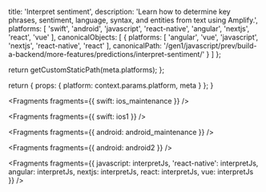 
  title: 'Interpret sentiment',
  description: 'Learn how to determine key phrases, sentiment, language, syntax, and entities from text using Amplify.',
  platforms: [
    'swift',
    'android',
    'javascript',
    'react-native',
    'angular',
    'nextjs',
    'react',
    'vue'
  ],
  canonicalObjects: [
    {
      platforms: [
        'angular',
        'vue',
        'javascript',
        'nextjs',
        'react-native',
        'react'
      ],
      canonicalPath: '/gen1/javascript/prev/build-a-backend/more-features/predictions/interpret-sentiment/'
    }
  ]
};

  return getCustomStaticPath(meta.platforms);
};

  return {
    props: {
      platform: context.params.platform,
      meta
    }
  };
}


<Fragments fragments={{ swift: ios_maintenance }} />


<Fragments fragments={{ swift: ios1 }} />


<Fragments fragments={{ android: android_maintenance }} />


<Fragments fragments={{ android: android2 }} />


<Fragments
  fragments={{
    javascript: interpretJs,
    'react-native': interpretJs,
    angular: interpretJs,
    nextjs: interpretJs,
    react: interpretJs,
    vue: interpretJs
  }}
/>
